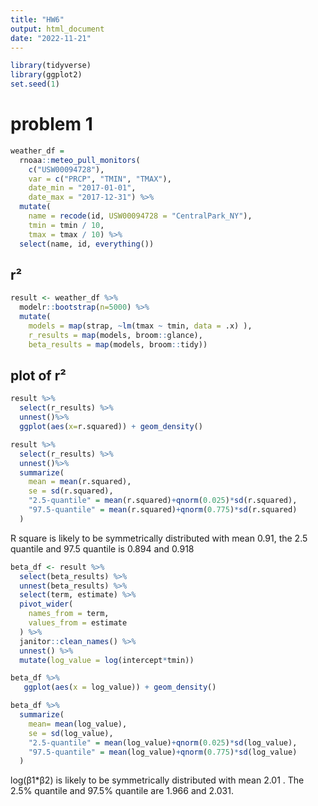 ```yaml
---
title: "HW6"
output: html_document
date: "2022-11-21"
---
```

```r
library(tidyverse)
library(ggplot2)
set.seed(1)
```

# problem 1
```r
weather_df = 
  rnoaa::meteo_pull_monitors(
    c("USW00094728"),
    var = c("PRCP", "TMIN", "TMAX"), 
    date_min = "2017-01-01",
    date_max = "2017-12-31") %>%
  mutate(
    name = recode(id, USW00094728 = "CentralPark_NY"),
    tmin = tmin / 10,
    tmax = tmax / 10) %>%
  select(name, id, everything())
```


## r²
```r
result <- weather_df %>% 
  modelr::bootstrap(n=5000) %>%
  mutate(
    models = map(strap, ~lm(tmax ~ tmin, data = .x) ),
    r_results = map(models, broom::glance),
    beta_results = map(models, broom::tidy))
```


## plot of r²
```r
result %>%
  select(r_results) %>% 
  unnest()%>%
  ggplot(aes(x=r.squared)) + geom_density()
```
```r
result %>%
  select(r_results) %>% 
  unnest()%>%
  summarize(
    mean = mean(r.squared),
    se = sd(r.squared),
    "2.5-quantile" = mean(r.squared)+qnorm(0.025)*sd(r.squared),
    "97.5-quantile" = mean(r.squared)+qnorm(0.775)*sd(r.squared)
  )
```
R square is likely to be symmetrically distributed with mean 0.91, the 2.5 quantile and 97.5 quantile is 0.894 and 0.918

```r
beta_df <- result %>% 
  select(beta_results) %>% 
  unnest(beta_results) %>% 
  select(term, estimate) %>% 
  pivot_wider(
    names_from = term,
    values_from = estimate
  ) %>% 
  janitor::clean_names() %>% 
  unnest() %>% 
  mutate(log_value = log(intercept*tmin)) 

beta_df %>%
   ggplot(aes(x = log_value)) + geom_density()
```
```r
beta_df %>% 
  summarize(
    mean= mean(log_value),
    se = sd(log_value),
    "2.5-quantile" = mean(log_value)+qnorm(0.025)*sd(log_value),
    "97.5-quantile" = mean(log_value)+qnorm(0.775)*sd(log_value)
  )
```
log(β1*β2)  is likely to be symmetrically distributed with mean 2.01 . The 2.5% quantile and 97.5% quantile are 1.966 and 2.031.

